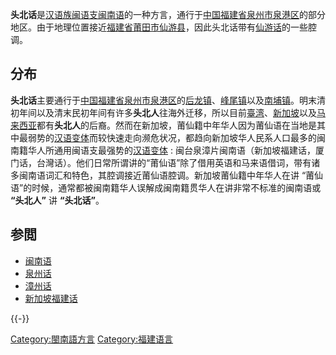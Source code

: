 {{Unreferenced|time=2022-02-15T11:58:53+00:00}}
{{Infobox Language
|name=头北话 
|nativename= 
|states= {{CHN}}[[福建省|福建省]][[泉州市|泉州市]]
|region= [[福建省|福建省]][[泉州市|泉州市]][[泉港区|泉港区]]的[[后龙镇_(泉州市)|后龙镇]]、[[峰尾镇|峰尾镇]]以及[[南埔镇|南埔镇]]
|speakers= 
|rank= 
|familycolor= 漢藏語系
|fam1= [[漢藏語系|漢藏語系]]
|fam2= [[漢語族|漢語族]]
|fam3= [[閩語支|閩語支]]
|fam4= [[沿海閩語|沿海閩語]]
|fam5= [[閩南語|閩南語]]
|fam6= [[泉漳片|泉漳片]]
|nation= 
|agency= 
|iso1= zh| iso2b= chi| iso2t= zho| iso3= nan}}
'''头北话'''是[[汉语族|汉语族]][[闽语支|闽语支]][[闽南语|闽南语]]的一种方言，通行于[[中国|中国]][[福建省|福建省]][[泉州市|泉州市]][[泉港区|泉港区]]的部分地区。由于地理位置接近[[福建省|福建省]][[莆田市|莆田市]][[仙游县|仙游县]]，因此头北话带有[[仙游话|仙游话]]的一些腔调。

==分布==
'''头北话'''主要通行于[[中国|中国]][[福建省|福建省]][[泉州市|泉州市]][[泉港区|泉港区]]的[[后龙镇_(泉州市)|后龙镇]]、[[峰尾镇|峰尾镇]]以及[[南埔镇|南埔镇]]。明末清初年间以及清末民初年间有许多'''头北人'''往海外迁移，所以目前[[臺湾|臺湾]]、[[新加坡|新加坡]]以及[[马来西亚|马来西亚]]都有'''头北人'''的后裔。然而在新加坡，莆仙籍中年华人因为莆仙语在当地是其中最弱势的[[汉语变体|汉语变体]]而较快速走向濒危状况，都趋向新加坡华人民系人口最多的闽南籍华人所通用闽语支最强势的[[汉语变体|汉语变体]] : 闽台泉漳片闽南语（新加坡福建话，厦门话，台灣话）。他们日常所谓讲的“莆仙语”除了借用英语和马来语借词，带有诸多闽南语词汇和特色，其腔调接近莆仙语腔调。新加坡莆仙籍中年华人在讲 “莆仙语”的时候，通常都被闽南籍华人误解成闽南籍贯华人在讲非常不标准的闽南语或 '''“头北人”''' 讲 '''“头北话”'''。

==参閲==
* [[闽南语|闽南语]]
* [[泉州话|泉州话]]
* [[漳州话|漳州话]]
* [[新加坡福建话|新加坡福建话]]
{{-}}
{{閩南語|state=collapsed}}

[[Category:閩南語方言|Category:閩南語方言]]
[[Category:福建语言|Category:福建语言]]